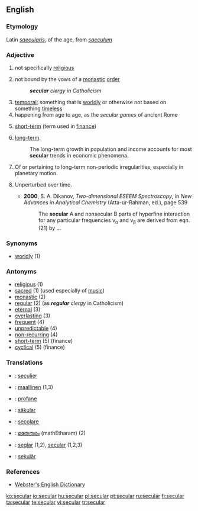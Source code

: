 ==English==

===Etymology===
Latin ''[[saecularis]]'', of the age, from ''[[saeculum]]''

===Adjective===
{{en-adj}}

# not specifically [[religious]]
# {{Christianity}} not bound by the vows of a [[monastic]] [[order]]
#: '''''secular''' clergy in Catholicism''
# [[temporal]]; something that is [[worldly]] or otherwise not based on something [[timeless]]
# happening from age to age, as the ''secular games'' of ancient Rome
# {{rfd-sense}} [[short-term]] (term used in [[finance]])
# [[long-term]].
#: The long-term growth in population and income accounts for most '''secular''' trends in economic phenomena.
# {{astrophysics}} Of or pertaining to long-term non-periodic irregularities, especially in planetary motion.
# {{context|atomic physics}} Unperturbed over time.
#* '''2000''', S. A. Dikanov, ''Two-dimensional ESEEM Spectroscopy'', in ''New Advances in Analytical Chemistry'' (Atta-ur-Rahman, ed.), page 539
#*: The '''secular''' A and nonsecular B parts of hyperfine interaction for any particular frequencies ν<sub>α</sub> and ν<sub>β</sub> are derived from eqn.(21) by ...

===Synonyms===
* [[worldly]] (1)

===Antonyms===
* [[religious]] (1)
* [[sacred]] (1) (used especially of [[music]])
* [[monastic]] (2)
* [[regular]] (2) (as '''''regular''' clergy'' in Catholicism)
* [[eternal]] (3)
* [[everlasting]] (3)
* [[frequent]] (4)
* [[unpredictable]] (4)
* [[non-recurring]] (4)
* [[short-term]] (5) (finance)
* [[cyclical]] (5) (finance)

===Translations===
{{rfc-level|Translations at L3+ (AutoFormat would have corrected level of Synonyms)}}
{{checktrans-top}}
* {{ttbc|Dutch}}: [[seculier]]
* {{ttbc|Finnish}}: [[maallinen]] (1,3)
* {{ttbc|French}}: [[profane]]
* {{ttbc|German}}: [[säkular]]
* {{ttbc|Italian}}: [[secolare]]
* {{ttbc|Malayalam}}: [[മതേതരം]] (mathEtharam) (2)
* {{ttbc|Spanish}}: [[seglar]] (1,2), [[secular]] (1,2,3)
* {{ttbc|Swedish}}: [[sekulär]]
{{checktrans-bottom}}

===References===
* [http://www.cs.chalmers.se/~hallgren/wget.cgi?secular Webster's English Dictionary]

[[ko:secular]]
[[io:secular]]
[[hu:secular]]
[[pl:secular]]
[[pt:secular]]
[[ru:secular]]
[[fi:secular]]
[[ta:secular]]
[[te:secular]]
[[vi:secular]]
[[tr:secular]]